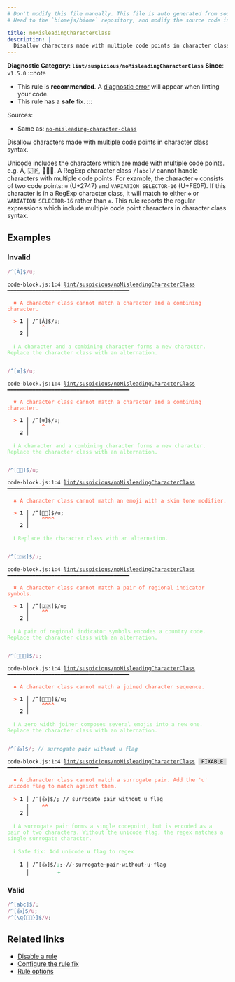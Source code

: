 ```yaml
---
# Don't modify this file manually. This file is auto generated from source, and you will lose your changes next time the website is built.
# Head to the `biomejs/biome` repository, and modify the source code in there.

title: noMisleadingCharacterClass
description: |
  Disallow characters made with multiple code points in character class syntax.
---
```


**Diagnostic Category: `lint/suspicious/noMisleadingCharacterClass`**
<Tabs>
<TabItem label="JavaScript (and super languages)" icon="seti:javascript">
**Since**: `v1.5.0`
:::note
- This rule is **recommended**. A [diagnostic error](/reference/diagnostics#error) will appear when linting your code.
- This rule has a **safe** fix.
:::

Sources: 
- Same as: <a href="https://eslint.org/docs/latest/rules/no-misleading-character-class" target="_blank"><code>no-misleading-character-class</code></a>

Disallow characters made with multiple code points in character class syntax.

Unicode includes the characters which are made with multiple code points. e.g. Á, 🇯🇵, 👨‍👩‍👦.
A RegExp character class `/[abc]/` cannot handle characters with multiple code points.
For example, the character `❇️` consists of two code points: `❇` (U+2747) and `VARIATION SELECTOR-16` (U+FE0F).
If this character is in a RegExp character class, it will match to either `❇` or `VARIATION SELECTOR-16` rather than `❇️`.
This rule reports the regular expressions which include multiple code point characters in character class syntax.

## Examples

### Invalid

```js
/^[Á]$/u;
```

<pre class="language-text"><code class="language-text">code-block.js:1:4 <a href="https://biomejs.dev/linter/rules/no-misleading-character-class">lint/suspicious/noMisleadingCharacterClass</a> ━━━━━━━━━━━━━━━━━━━━━━━━━━━━━━━━━━━━━━━<br /><br />  <strong><span style="color: Tomato;">✖</span></strong> <span style="color: Tomato;">A character class cannot match a character and a combining character.</span><br />  <br />  <strong><span style="color: Tomato;">&gt;</span></strong> <strong>1 │ </strong>/^[Á]$/u;<br />   <strong>   │ </strong>   <strong><span style="color: Tomato;">^</span></strong><br />    <strong>2 │ </strong><br />  <br />  <strong><span style="color: lightgreen;">ℹ</span></strong> <span style="color: lightgreen;">A character and a combining character forms a new character. Replace the character class with an alternation.</span><br />  <br /></code></pre>

```js
/^[❇️]$/u;
```

<pre class="language-text"><code class="language-text">code-block.js:1:4 <a href="https://biomejs.dev/linter/rules/no-misleading-character-class">lint/suspicious/noMisleadingCharacterClass</a> ━━━━━━━━━━━━━━━━━━━━━━━━━━━━━━━━━━━━━━━<br /><br />  <strong><span style="color: Tomato;">✖</span></strong> <span style="color: Tomato;">A character class cannot match a character and a combining character.</span><br />  <br />  <strong><span style="color: Tomato;">&gt;</span></strong> <strong>1 │ </strong>/^[❇️]$/u;<br />   <strong>   │ </strong>   <strong><span style="color: Tomato;">^</span></strong><br />    <strong>2 │ </strong><br />  <br />  <strong><span style="color: lightgreen;">ℹ</span></strong> <span style="color: lightgreen;">A character and a combining character forms a new character. Replace the character class with an alternation.</span><br />  <br /></code></pre>

```js
/^[👶🏻]$/u;
```

<pre class="language-text"><code class="language-text">code-block.js:1:4 <a href="https://biomejs.dev/linter/rules/no-misleading-character-class">lint/suspicious/noMisleadingCharacterClass</a> ━━━━━━━━━━━━━━━━━━━━━━━━━━━━━━━━━━━━━━━<br /><br />  <strong><span style="color: Tomato;">✖</span></strong> <span style="color: Tomato;">A character class cannot match an emoji with a skin tone modifier.</span><br />  <br />  <strong><span style="color: Tomato;">&gt;</span></strong> <strong>1 │ </strong>/^[👶🏻]$/u;<br />   <strong>   │ </strong>   <strong><span style="color: Tomato;">^</span></strong><strong><span style="color: Tomato;">^</span></strong><strong><span style="color: Tomato;">^</span></strong><strong><span style="color: Tomato;">^</span></strong><br />    <strong>2 │ </strong><br />  <br />  <strong><span style="color: lightgreen;">ℹ</span></strong> <span style="color: lightgreen;">Replace the character class with an alternation.</span><br />  <br /></code></pre>

```js
/^[🇯🇵]$/u;
```

<pre class="language-text"><code class="language-text">code-block.js:1:4 <a href="https://biomejs.dev/linter/rules/no-misleading-character-class">lint/suspicious/noMisleadingCharacterClass</a> ━━━━━━━━━━━━━━━━━━━━━━━━━━━━━━━━━━━━━━━<br /><br />  <strong><span style="color: Tomato;">✖</span></strong> <span style="color: Tomato;">A character class cannot match a pair of regional indicator symbols.</span><br />  <br />  <strong><span style="color: Tomato;">&gt;</span></strong> <strong>1 │ </strong>/^[🇯🇵]$/u;<br />   <strong>   │ </strong>   <strong><span style="color: Tomato;">^</span></strong><strong><span style="color: Tomato;">^</span></strong><br />    <strong>2 │ </strong><br />  <br />  <strong><span style="color: lightgreen;">ℹ</span></strong> <span style="color: lightgreen;">A pair of regional indicator symbols encodes a country code. Replace the character class with an alternation.</span><br />  <br /></code></pre>

```js
/^[👨‍👩‍👦]$/u;
```

<pre class="language-text"><code class="language-text">code-block.js:1:4 <a href="https://biomejs.dev/linter/rules/no-misleading-character-class">lint/suspicious/noMisleadingCharacterClass</a> ━━━━━━━━━━━━━━━━━━━━━━━━━━━━━━━━━━━━━━━<br /><br />  <strong><span style="color: Tomato;">✖</span></strong> <span style="color: Tomato;">A character class cannot match a joined character sequence.</span><br />  <br />  <strong><span style="color: Tomato;">&gt;</span></strong> <strong>1 │ </strong>/^[👨‍👩‍👦]$/u;<br />   <strong>   │ </strong>   <strong><span style="color: Tomato;">^</span></strong><strong><span style="color: Tomato;">^</span></strong><strong><span style="color: Tomato;">^</span></strong><strong><span style="color: Tomato;">^</span></strong><br />    <strong>2 │ </strong><br />  <br />  <strong><span style="color: lightgreen;">ℹ</span></strong> <span style="color: lightgreen;">A zero width joiner composes several emojis into a new one. Replace the character class with an alternation.</span><br />  <br /></code></pre>

```js
/^[👍]$/; // surrogate pair without u flag
```

<pre class="language-text"><code class="language-text">code-block.js:1:4 <a href="https://biomejs.dev/linter/rules/no-misleading-character-class">lint/suspicious/noMisleadingCharacterClass</a> <span style="color: #000; background-color: #ddd;"> FIXABLE </span> ━━━━━━━━━━━━━━━━━━━━━━━━━━━━━<br /><br />  <strong><span style="color: Tomato;">✖</span></strong> <span style="color: Tomato;">A character class cannot match a surrogate pair. Add the 'u' unicode flag to match against them.</span><br />  <br />  <strong><span style="color: Tomato;">&gt;</span></strong> <strong>1 │ </strong>/^[👍]$/; // surrogate pair without u flag<br />   <strong>   │ </strong>   <strong><span style="color: Tomato;">^</span></strong><strong><span style="color: Tomato;">^</span></strong><br />    <strong>2 │ </strong><br />  <br />  <strong><span style="color: lightgreen;">ℹ</span></strong> <span style="color: lightgreen;">A surrogate pair forms a single codepoint, but is encoded as a pair of two characters. Without the unicode flag, the regex matches a single surrogate character.</span><br />  <br />  <strong><span style="color: lightgreen;">ℹ</span></strong> <span style="color: lightgreen;">Safe fix</span><span style="color: lightgreen;">: </span><span style="color: lightgreen;">Add unicode </span><span style="color: lightgreen;"><strong>u</strong></span><span style="color: lightgreen;"> flag to regex</span><br />  <br />  <strong>  1 │ </strong>/^[👍]$/<span style="color: MediumSeaGreen;">u</span>;<span style="opacity: 0.8;">·</span>//<span style="opacity: 0.8;">·</span>surrogate<span style="opacity: 0.8;">·</span>pair<span style="opacity: 0.8;">·</span>without<span style="opacity: 0.8;">·</span>u<span style="opacity: 0.8;">·</span>flag<br />  <strong>    │ </strong>        <span style="color: MediumSeaGreen;">+</span>                                  <br /></code></pre>

### Valid

```js
/^[abc]$/;
/^[👍]$/u;
/^[\q{👶🏻}]$/v;
```

## Related links

- [Disable a rule](/linter/#disable-a-lint-rule)
- [Configure the rule fix](/linter#configure-the-rule-fix)
- [Rule options](/linter/#rule-options)

</TabItem>
</Tabs>


